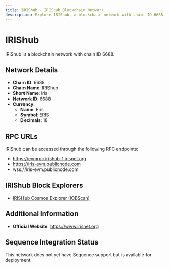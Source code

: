 ```yaml
--- 
title: IRIShub - IRIShub Blockchain Network
description: Explore IRIShub, a blockchain network with chain ID 6688. Learn about its native currency, Eris, and how to interact with the network.
---
```


# IRIShub

IRIShub is a blockchain network with chain ID 6688.

## Network Details

- **Chain ID**: 6688
- **Chain Name**: IRIShub
- **Short Name**: iris
- **Network ID**: 6688
- **Currency**: 
  - **Name**: Eris
  - **Symbol**: ERIS
  - **Decimals**: 18

## RPC URLs

IRIShub can be accessed through the following RPC endpoints:

- https://evmrpc.irishub-1.irisnet.org
- https://iris-evm.publicnode.com
- wss://iris-evm.publicnode.com

## IRIShub Block Explorers

- [IRISHub Cosmos Explorer (IOBScan)](https://irishub.iobscan.io)

## Additional Information

- **Official Website**: https://www.irisnet.org

## Sequence Integration Status

This network does not yet have Sequence support but is available for deployment.
